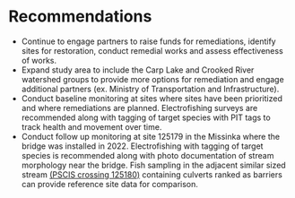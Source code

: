 # Recommendations

 - Continue to engage partners to raise funds for remediations, identify sites for restoration, conduct remedial works and assess effectiveness of works.
 - Expand study area to include the Carp Lake and Crooked River watershed groups to provide more options for remediation and engage additional partners (ex. Ministry of Transportation and Infrastructure).
 - Conduct baseline monitoring at sites where sites have been prioritized and where remediations are planned. Electrofishing surveys are recommended along with tagging of target species with PIT tags to track health and movement over time. 
 - Conduct follow up monitoring at site 125179 in the Missinka where the bridge was installed in 2022. Electrofishing with tagging of target species is recommended along with photo documentation of stream morphology near the bridge. Fish sampling in the adjacent similar sized stream [(PSCIS crossing 125180)](https://www.newgraphenvironment.com/Parsnip_Fish_Passage/03_Parsnip_report_125180.html) containing culverts ranked as barriers can provide reference site data for comparison.
